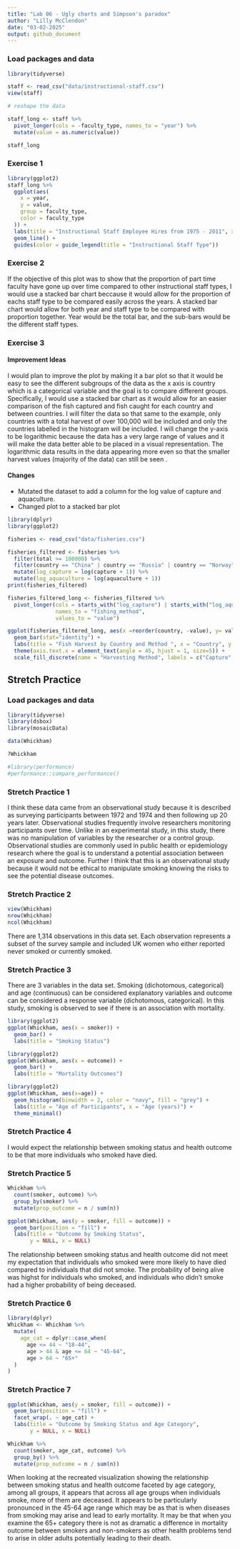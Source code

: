 ```yaml
---
title: "Lab 06 - Ugly charts and Simpson's paradox"
author: "Lilly McClendon"
date: "03-02-2025"
output: github_document
---
```


### Load packages and data 
```r
library(tidyverse) 

```

```r
staff <- read_csv("data/instructional-staff.csv")
view(staff)

# reshape the data 

staff_long <- staff %>%
  pivot_longer(cols = -faculty_type, names_to = "year") %>%
  mutate(value = as.numeric(value))

staff_long
```
### Exercise 1

```r
library(ggplot2)
staff_long %>%
  ggplot(aes(
    x = year,
    y = value,
    group = faculty_type,
    color = faculty_type
  )) + 
  labs(title = "Instructional Staff Employee Hires from 1975 - 2011", x = "Year", y = "Percentage of Hires") + 
  geom_line() + 
  guides(color = guide_legend(title = "Instructional Staff Type"))
```

### Exercise 2 

If the objective of this plot was to show that the proportion of part time faculty have gone up over time compared to other instructional staff types, I would use a stacked bar chart beccause it would allow for the proportion of eachs staff type to be compared easily across the years. A stacked bar chart would allow for both year and staff type to be compared with proportion together. Year would be the total bar, and the sub-bars would be the different staff types. 

### Exercise 3 

#### Improvement Ideas 

I would plan to improve the plot by making it a bar plot so that it would be easy to see the different subgroups of the data as the x axis is country which is a categorical variable and the goal is to compare different groups. Specifically, I would use a stacked bar chart as it would allow for an easier comparison of the fish captured and fish caught for each country and between countries. I will filter the data so that same to the example, only countries with a total harvest of over 100,000 will be included and only the countries labelled in the histogram will be included. I will change the y-axis to be logarithmic because the data has a very large range of values and it will make the data better able to be placed in a visual representation. The logarithmic data results in the data appearing more even so that the smaller harvest values (majority of the data) can still be seen . 

#### Changes 

* Mutated the dataset to add a column for the log value of capture and aquaculture.
* Changed plot to a stacked bar plot 


``` r
library(dplyr)
library(ggplot2)

fisheries <- read_csv("data/fisheries.csv")

fisheries_filtered <- fisheries %>% 
  filter(total >= 100000) %>%
  filter(country == "China" | country == "Russia" | country == "Norway" | country == "Malaysia" | country == "Spain" | country == "Nigeria" | country == "France" | country == "Mauritania" | country == "Namibia" | country == "Ghana" | country == "Mozambique" | country == "Poland" | country == "Sierra Leone" | country == "Laos" | country == "Panama"| country == "Seychelles" | country == "Saudi Arabia") %>% 
  mutate(log_capture = log(capture + 1)) %>% 
  mutate(log_aquaculture = log(aquaculture + 1))
print(fisheries_filtered)

fisheries_filtered_long <- fisheries_filtered %>% 
  pivot_longer(cols = starts_with("log_capture") | starts_with("log_aquaculture"), 
               names_to = "fishing_method", 
               values_to = "value")

ggplot(fisheries_filtered_long, aes(x =reorder(country, -value), y= value, fill = fishing_method)) + 
  geom_bar(stat="identity") + 
  labs(title = "Fish Harvest by Country and Method ", x = "Country", y = " Fish Harvest (log(Tonnage))") + 
  theme(axis.text.x = element_text(angle = 45, hjust = 1, size=5)) + 
  scale_fill_discrete(name = "Harvesting Method", labels = c("Capture", "Aquaculture"))
```



## Stretch Practice 

### Load packages and data

```r
library(tidyverse) 
library(dsbox)
library(mosaicData) 
```

```r
data(Whickham)

?Whickham

#library(performance)
#performance::compare_performance()
```

### Stretch Practice 1

I think these data came from an observational study because it is described as surveying participants between 1972 and 1974 and then following up 20 years later. Observational studies frequently involve researchers monitoring participants over time. Unlike in an experimental study, in this study, there was no manipulation of variables by the researcher or a control group. Observational studies are commonly used in public health or epidemiology research where the goal is to understand a potential association between an exposure and outcome. Further I think that this is an observational study because it would not be ethical to manipulate smoking knowing the risks to see the potential disease outcomes.  

### Stretch Practice 2

```r
view(Whickham)
nrow(Whickham)
ncol(Whickham)
```

There are 1,314 observations in this data set. Each observation represents a subset of the survey sample and included UK women who either reported never smoked or currently smoked. 

### Stretch Practice 3

There are 3 variables in the data set. Smoking (dichotomous, categorical) and age (continuous) can be considered explanatory variables and outcome can be considered a response variable (dichotomous, categorical). In this study, smoking is observed to see if there is an association with mortality. 


```r
library(ggplot2)
ggplot(Whickham, aes(x = smoker)) + 
  geom_bar() + 
  labs(title = "Smoking Status")
```

```r
library(ggplot2)
ggplot(Whickham, aes(x = outcome)) + 
  geom_bar() + 
  labs(title = "Mortality Outcomes")
```

```r
library(ggplot2)
ggplot(Whickham, aes(x=age)) + 
  geom_histogram(binwidth = 2, color = "navy", fill = "grey") + 
  labs(title = "Age of Participants", x = "Age (years)") + 
  theme_minimal()
```

### Stretch Practice 4

I would expect the relationship between smoking status and health outcome to be that more individuals who smoked have died. 

### Stretch Practice 5

```r
Whickham %>%
  count(smoker, outcome) %>%
  group_by(smoker) %>%
  mutate(prop_outcome = n / sum(n))

ggplot(Whickham, aes(y = smoker, fill = outcome)) + 
  geom_bar(position = "fill") + 
  labs(title = "Outcome by Smoking Status", 
       y = NULL, x = NULL)
```

The relationship between smoking status and health outcome did not meet my expectation that individuals who smoked were more likely to have died compared to individuals that did not smoke. The probability of being alive was highst for individuals who smoked, and individuals who didn't smoke had a higher probability of being deceased. 

### Stretch Practice 6

```r
library(dplyr)
Whickham <- Whickham %>% 
  mutate(
    age_cat = dplyr::case_when(
      age <= 44 ~ "18-44", 
      age > 44 & age <= 64 ~ "45-64",
      age > 64 ~ "65+"
  )
)
```

### Stretch Practice 7

```r
ggplot(Whickham, aes(y = smoker, fill = outcome)) + 
  geom_bar(position = "fill") + 
  facet_wrap(. ~ age_cat) +
  labs(title = "Outcome by Smoking Status and Age Category", 
       y = NULL, x = NULL)

Whickham %>%
  count(smoker, age_cat, outcome) %>%
  group_by() %>%
  mutate(prop_outcome = n / sum(n))
```

When looking at the recreated visualization showing the relationship between smoking status and health outcome faceted by age category, among all groups, it appears that across all age groups when individuals smoke, more of them are deceased. It appears to be particularly pronounced in the 45-64 age range which may be as that is when diseases from smoking may arise and lead to early mortality. It may be that when you examine the 65+ category there is not as dramatic a difference in mortality outcome between smokers and non-smokers as other health problems tend to arise in older adults potentially leading to their death.  